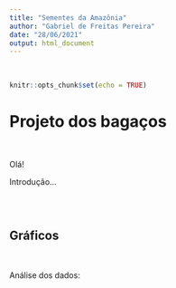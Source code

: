 ```yaml
---
title: "Sementes da Amazônia"
author: "Gabriel de Freitas Pereira"
date: "28/06/2021"
output: html_document
---
```


\  
\  
\  

```r
knitr::opts_chunk$set(echo = TRUE)
```

# Projeto dos bagaços

\  
\  

Olá!

Introdução...

```r

```

\  
\  
\  

## Gráficos

\  
\  

Análise dos dados:

```r

```

